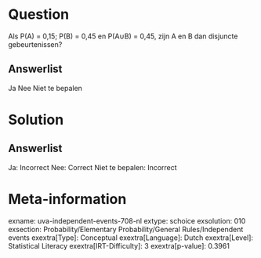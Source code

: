 Question
========

Als P(A) = 0,15; P(B) = 0,45 en P(A∪B) = 0,45, zijn A en B dan disjuncte
gebeurtenissen?

Answerlist
----------

Ja
Nee
Niet te bepalen

Solution
========

Answerlist
----------

Ja: Incorrect
Nee: Correct
Niet te bepalen: Incorrect

Meta-information
================
exname: uva-independent-events-708-nl
extype: schoice
exsolution: 010
exsection: Probability/Elementary Probability/General Rules/Independent events
exextra[Type]: Conceptual
exextra[Language]: Dutch
exextra[Level]: Statistical Literacy
exextra[IRT-Difficulty]: 3
exextra[p-value]: 0.3961
